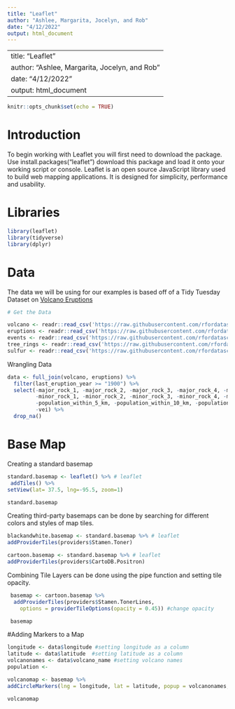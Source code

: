 ```yaml
---
title: "Leaflet"
author: "Ashlee, Margarita, Jocelyn, and Rob"
date: "4/12/2022"
output: html_document
---
```

---
title: "Leaflet"
author: "Ashlee, Margarita, Jocelyn, and Rob"
date: "4/12/2022"
output: html_document
---

```r
knitr::opts_chunk$set(echo = TRUE)
```

# Introduction 
To begin working with Leaflet you will first need to download the package. Use install.packages("leaflet") download this package and load it onto your working script or console.
Leaflet is an open source JavaScript library used to build web mapping applications. It is designed for simplicity, performance and usability. 

# Libraries 
```r
library(leaflet)
library(tidyverse)
library(dplyr)
```


# Data 
The data we will be using for our examples is based off of a Tidy Tuesday Dataset on [Volcano Eruptions](https://github.com/rfordatascience/tidytuesday/blob/master/data/2020/2020-05-12/readme.md)
```r
# Get the Data

volcano <- readr::read_csv('https://raw.githubusercontent.com/rfordatascience/tidytuesday/master/data/2020/2020-05-12/volcano.csv')
eruptions <- readr::read_csv('https://raw.githubusercontent.com/rfordatascience/tidytuesday/master/data/2020/2020-05-12/eruptions.csv')
events <- readr::read_csv('https://raw.githubusercontent.com/rfordatascience/tidytuesday/master/data/2020/2020-05-12/events.csv')
tree_rings <- readr::read_csv('https://raw.githubusercontent.com/rfordatascience/tidytuesday/master/data/2020/2020-05-12/tree_rings.csv')
sulfur <- readr::read_csv('https://raw.githubusercontent.com/rfordatascience/tidytuesday/master/data/2020/2020-05-12/sulfur.csv')

```
Wrangling Data 
```r
data <- full_join(volcano, eruptions) %>% 
  filter(last_eruption_year >= "1900") %>% 
  select(-major_rock_1, -major_rock_2, -major_rock_3, -major_rock_4, -major_rock_5,
         -minor_rock_1, -minor_rock_2, -minor_rock_3, -minor_rock_4, -minor_rock_5,
         -population_within_5_km, -population_within_10_km, -population_within_30_km, -population_within_100_km,
         -vei) %>% 
  drop_na()
```



# Base Map
Creating a standard basemap 

```r

standard.basemap <- leaflet() %>% # leaflet 
 addTiles() %>% 
setView(lat= 37.5, lng=-95.5, zoom=1)

standard.basemap

```

Creating third-party basemaps can be done by searching for different colors and styles of map tiles. 
```r

blackandwhite.basemap <- standard.basemap %>% # leaflet 
addProviderTiles(providers$Stamen.Toner)

cartoon.basemap <- standard.basemap %>% # leaflet 
addProviderTiles(providers$CartoDB.Positron)

```

Combining Tile Layers can be done using the pipe function and setting tile opacity. 

```r

 basemap <- cartoon.basemap %>%
  addProviderTiles(providers$Stamen.TonerLines,
    options = providerTileOptions(opacity = 0.45)) #change opacity

 basemap

```

#Adding Markers to a Map 

```r

longitude <- data$longitude #setting longitude as a column
latitude <- data$latitude  #setting latitude as a column
volcanonames <- data$volcano_name #setting volcano names
population <- 

volcanomap <- basemap %>% 
addCircleMarkers(lng = longitude, lat = latitude, popup = volcanonames, radius=3, color="#ffffd14", stroke=FALSE, fillOpacity=1) # add a single point layer

volcanomap

```




